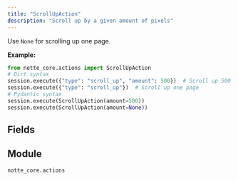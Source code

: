 ```yaml
---
title: "ScrollUpAction"
description: "Scroll up by a given amount of pixels"
---
```


Use `None` for scrolling up one page.

**Example:**
```python
from notte_core.actions import ScrollUpAction
# Dict syntax
session.execute({"type": "scroll_up", "amount": 500})  # Scroll up 500 pixels
session.execute({"type": "scroll_up"})  # Scroll up one page
# Pydantic syntax
session.execute(ScrollUpAction(amount=500))
session.execute(ScrollUpAction(amount=None))
```

## Fields

<ParamField path="type" type="Literal['scroll_up']" required>
</ParamField>

<ParamField path="category" type="str" required>
</ParamField>

<ParamField path="description" type="str" required>
</ParamField>

<ParamField path="amount" type="UnionType[int, None]" required>
</ParamField>


## Module

`notte_core.actions`
